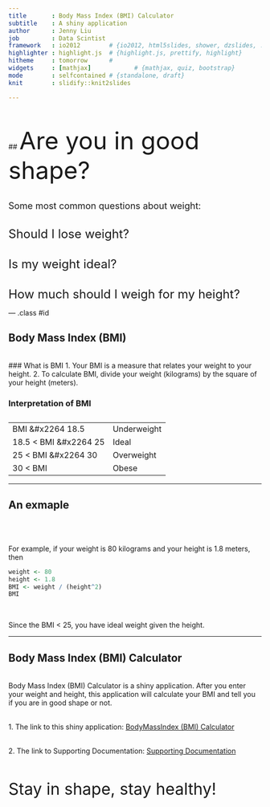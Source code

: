```yaml
---
title       : Body Mass Index (BMI) Calculator
subtitle    : A shiny application
author      : Jenny Liu
job         : Data Scintist
framework   : io2012        # {io2012, html5slides, shower, dzslides, ...}
highlighter : highlight.js  # {highlight.js, prettify, highlight}
hitheme     : tomorrow      # 
widgets     : [mathjax]            # {mathjax, quiz, bootstrap}
mode        : selfcontained # {standalone, draft}
knit        : slidify::knit2slides

---
```



<br/>
<br/>
## <font size="10"> Are you in good shape?  </font>
<br/>
<br/>

<font size="4.5"> Some most common questions about weight: </font>


<br/>
<font size="5"> Should I lose weight? </font>

<br/>
<font size="5"> Is my weight ideal? </font>

<br/>
<font size="5"> How much should I weigh for my height? </font>

--- .class #id 



## Body Mass Index (BMI)

<br/>
### What is BMI
1. Your BMI is a measure that relates your weight to your height. 
2. To calculate BMI, divide your weight (kilograms) by the square of your height (meters).



### Interpretation of BMI


<table style="width:400px; boder:1px; margin-top:0.3cm; padding-top:0.3cm; font-size=4">
<tr>
  <td> BMI &#x2264 18.5 </td>
  <td> Underweight</td>  
</tr>

<tr>
  <td>18.5 < BMI &#x2264 25</td>
  <td> Ideal</td>  
</tr>

<tr>
  <td>25 < BMI &#x2264 30 </td>
  <td> Overweight</td>  
</tr>

<tr>
  <td> 30 < BMI </td>
  <td> Obese</td>  
</tr>
</table>








---



## An exmaple

<br/>
<br/>

For example, if your weight is 80 kilograms and your height is 1.8 meters, then
```r
weight <- 80
height <- 1.8 
BMI <- weight / (height^2)
BMI
```


<br/>

Since the BMI < 25, you have ideal weight given the height.




---


## Body Mass Index (BMI) Calculator

<br/>
Body Mass Index (BMI) Calculator is a shiny application. After you enter your weight and height, this application will calculate your BMI and tell you if you are in good shape or not.

<br/>
1. The link to this shiny application:
<a href="https://jenneyliu.shinyapps.io/Project/" target="_blank">BodyMassIndex (BMI) Calculator</a>

<br/>
2. The link to Supporting Documentation:
<a href="https://jenneyliu.shinyapps.io/Project/readme.html" target="_blank">Supporting Documentation</a>

<br/>
<br/>
<font size="6"> Stay in shape,  stay healthy! </font>




